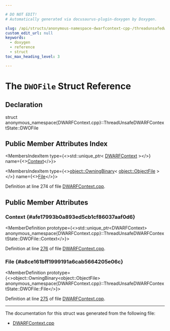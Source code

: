```yaml
---

# DO NOT EDIT!
# Automatically generated via docusaurus-plugin-doxygen by Doxygen.

slug: /api/structs/anonymous-namespace-dwarfcontext-cpp-/threadunsafedwarfcontextstate/dwofile
custom_edit_url: null
keywords:
  - doxygen
  - reference
  - struct
toc_max_heading_level: 3

---
```





# The `DWOFile` Struct Reference

<DoxygenPage pluginConfig={pluginConfig}>



## Declaration

<CodeBlock>struct anonymous_namespace{DWARFContext.cpp}::ThreadUnsafeDWARFContextState::DWOFile</CodeBlock>

## Public Member Attributes Index

<MembersIndex>

<MembersIndexItem
  type={<>std::unique&#95;ptr&lt; <a href="/docs/api/classes/llvm/dwarfcontext">DWARFContext</a> &gt;</>}
  name={<><a href="#afe17993b0a893ed5cb1cf86037aaf0d6">Context</a></>}>
</MembersIndexItem>

<MembersIndexItem
  type={<><a href="/docs/api/classes/llvm/object/owningbinary">object::OwningBinary</a>&lt; <a href="/docs/api/classes/llvm/object/objectfile">object::ObjectFile</a> &gt;</>}
  name={<><a href="#a8ce161bff1999191a6cab5664205e06c">File</a></>}>
</MembersIndexItem>

</MembersIndex>


Definition at line 274 of file <a href="/docs/api/files/lib/lib/debuginfo/lib/debuginfo/dwarf/dwarfcontext-cpp">DWARFContext.cpp</a>.

<SectionDefinition>

## Public Member Attributes

### Context {#afe17993b0a893ed5cb1cf86037aaf0d6}

<MemberDefinition
  prototype={<>std::unique&#95;ptr&lt;DWARFContext&gt; anonymous&#95;namespace&#123;DWARFContext.cpp&#125;::ThreadUnsafeDWARFContextState::DWOFile::Context</>}>

Definition at line <a href="/docs/api/files/lib/lib/debuginfo/lib/debuginfo/dwarf/dwarfcontext-cpp/#l00276">276</a> of file <a href="/docs/api/files/lib/lib/debuginfo/lib/debuginfo/dwarf/dwarfcontext-cpp">DWARFContext.cpp</a>.
</MemberDefinition>

### File {#a8ce161bff1999191a6cab5664205e06c}

<MemberDefinition
  prototype={<>object::OwningBinary&lt;object::ObjectFile&gt; anonymous&#95;namespace&#123;DWARFContext.cpp&#125;::ThreadUnsafeDWARFContextState::DWOFile::File</>}>

Definition at line <a href="/docs/api/files/lib/lib/debuginfo/lib/debuginfo/dwarf/dwarfcontext-cpp/#l00275">275</a> of file <a href="/docs/api/files/lib/lib/debuginfo/lib/debuginfo/dwarf/dwarfcontext-cpp">DWARFContext.cpp</a>.
</MemberDefinition>

</SectionDefinition>

<hr/>

The documentation for this struct was generated from the following file:

<ul>
<li><a href="/docs/api/files/lib/lib/debuginfo/lib/debuginfo/dwarf/dwarfcontext-cpp">DWARFContext.cpp</a></li>
</ul>

</DoxygenPage>
